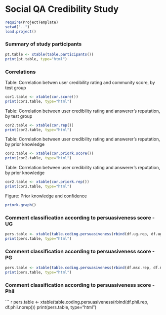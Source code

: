 Social QA Credibility Study
========================================================

``` r
require(ProjectTemplate)
setwd("..")
load.project()
```

### Summary of study participants
``` r
pt.table <- xtable(table.participants())
print(pt.table, type="html")
```

### Correlations
Table: Correlation betwen user credibility rating and community score, by test group
``` r
cor1.table <- xtable(cor.score())
print(cor1.table, type="html")
```

Table: Correlation between user credibility rating and answerer's reputation, by test group
``` r
cor2.table <- xtable(cor.rep())
print(cor2.table, type="html")
```

Table: Correlation between user credibility rating and answerer's reputation, by prior knowledge
``` r
cor2.table <- xtable(cor.priork.score())
print(cor2.table, type="html")
```

Table: Correlation between user credibility rating and answerer's reputation, by prior knowledge
``` r
cor2.table <- xtable(cor.priork.rep())
print(cor2.table, type="html")
```

Figure: Prior knowledge and confidence
```r
priork.graph()
```

### Comment classification according to persuasiveness score - UG
``` r
pers.table <- xtable(table.coding.persuasiveness(rbind(df.ug.rep, df.ug.norep)))
print(pers.table, type="html")
```

### Comment classification according to persuasiveness score - PG
``` r
pers.table <- xtable(table.coding.persuasiveness(rbind(df.msc.rep, df.msc.norep)))
print(pers.table, type="html")
```

### Comment classification according to persuasiveness score - Phil
``` r
pers.table <- xtable(table.coding.persuasiveness(rbind(df.phil.rep, df.phil.norep)))
print(pers.table, type="html")




